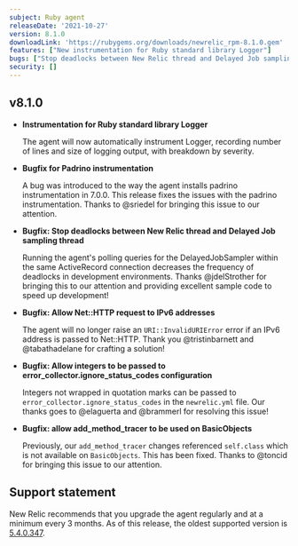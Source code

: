 ```yaml
---
subject: Ruby agent
releaseDate: '2021-10-27'
version: 8.1.0
downloadLink: 'https://rubygems.org/downloads/newrelic_rpm-8.1.0.gem'
features: ["New instrumentation for Ruby standard library Logger"] 
bugs: ["Stop deadlocks between New Relic thread and Delayed Job sampling thread", "Allow Net::HTTP requests to IPv6 addresses", "Properly install Padrino instrumentation", "Allow integers to be passed to 'error_collector.ignore_status_codes' configuration"]
security: []
---
```


## v8.1.0

* **Instrumentation for Ruby standard library Logger**

  The agent will now automatically instrument Logger, recording number of lines and size of logging output, with breakdown by severity.

* **Bugfix for Padrino instrumentation**

  A bug was introduced to the way the agent installs padrino instrumentation in 7.0.0. This release fixes the issues with the padrino instrumentation. Thanks to @sriedel for bringing this issue to our attention.

* **Bugfix: Stop deadlocks between New Relic thread and Delayed Job sampling thread**

  Running the agent's polling queries for the DelayedJobSampler within the same ActiveRecord connection decreases the frequency of deadlocks in development environments. Thanks @jdelStrother for bringing this to our attention and providing excellent sample code to speed up development!

* **Bugfix: Allow Net::HTTP request to IPv6 addresses**

  The agent will no longer raise an `URI::InvalidURIError` error if an IPv6 address is passed to Net::HTTP. Thank you @tristinbarnett and @tabathadelane for crafting a solution!

* **Bugfix: Allow integers to be passed to error_collector.ignore_status_codes configuration**

  Integers not wrapped in quotation marks can be passed to `error_collector.ignore_status_codes` in the `newrelic.yml` file. Our thanks goes to @elaguerta and @brammerl for resolving this issue!

* **Bugfix: allow add_method_tracer to be used on BasicObjects**

  Previously, our `add_method_tracer` changes referenced `self.class` which is not available on `BasicObjects`. This has been fixed. Thanks to @toncid for bringing this issue to our attention.

## Support statement

New Relic recommends that you upgrade the agent regularly and at a minimum every 3 months. As of this release, the oldest supported version is [5.4.0.347](https://docs.newrelic.com/docs/release-notes/agent-release-notes/ruby-release-notes/ruby-agent-540347).
